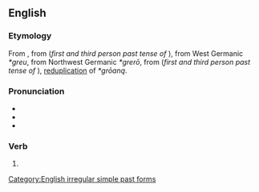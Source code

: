 ==English==

===Etymology===
From {{inherited|en|enm|grew}}, from {{inherited|en|ang|grēow}} (''first and third person past tense of'' {{m|ang|grōwan}}), from West Germanic ''*greu'', from Northwest Germanic ''*grerō'', from {{inherited|en|gem-pro|*gegrō}} (''first and third person past tense of'' {{m|gem-pro|*grōaną}}), [[Appendix:Glossary#reduplication|reduplication]] of ''*grōaną''.

===Pronunciation===
* {{IPA|/ɡɹuː/|lang=en}}
* {{audio|en-us-grew.ogg|Audio (US)|lang=en}}
* {{rhymes|uː|lang=en}}

===Verb===
{{head|en|verb form}}

# {{en-simple past of|grow}}

[[Category:English irregular simple past forms]]